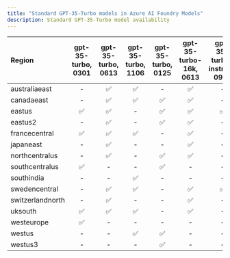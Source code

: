 ```yaml
---
title: "Standard GPT-35-Turbo models in Azure AI Foundry Models"
description: Standard GPT-35-Turbo model availability
---
```


| **Region**   | **gpt-35-turbo**, **0301**   | **gpt-35-turbo**, **0613**   | **gpt-35-turbo**, **1106**   | **gpt-35-turbo**, **0125**   | **gpt-35-turbo-16k**, **0613**   | **gpt-35-turbo-instruct**, **0914**   |
|:-----------------|:--------------------------:|:--------------------------:|:--------------------------:|:--------------------------:|:------------------------------:|:-----------------------------------:|
| australiaeast    | -                      | ✅                       | ✅                       | -                      | ✅                           | -                               |
| canadaeast       | -                      | ✅                       | ✅                       | ✅                       | ✅                           | -                               |
| eastus           | ✅                       | ✅                       | -                      | ✅                       | ✅                           | ✅                                |
| eastus2          | -                      | ✅                       | -                      | ✅                       | ✅                           | -                               |
| francecentral    | ✅                       | ✅                       | ✅                       | -                      | ✅                           | -                               |
| japaneast        | -                      | ✅                       | -                      | -                      | ✅                           | -                               |
| northcentralus   | -                      | ✅                       | -                      | ✅                       | ✅                           | -                               |
| southcentralus   | ✅                       | -                      | -                      | ✅                       | -                          | -                               |
| southindia       | -                      | -                      | ✅                       | -                      | -                          | -                               |
| swedencentral    | -                      | ✅                       | ✅                       | -                      | ✅                           | ✅                                |
| switzerlandnorth | -                      | ✅                       | -                      | -                      | ✅                           | -                               |
| uksouth          | ✅                       | ✅                       | ✅                       | -                      | ✅                           | -                               |
| westeurope       | ✅                       | -                      | -                      | -                      | -                          | -                               |
| westus           | -                      | -                      | ✅                       | ✅                       | -                          | -                               |
| westus3          | -                      | -                      | -                      | ✅                       | -                          | -                               |
